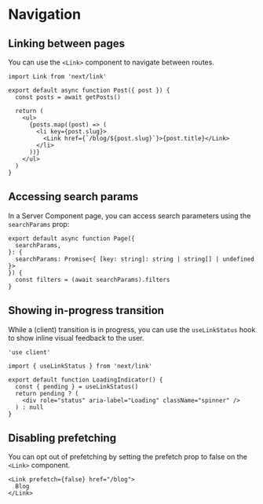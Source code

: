# Navigation

## Linking between pages

You can use the `<Link>` component to navigate between routes. 

```tsx
import Link from 'next/link'
 
export default async function Post({ post }) {
  const posts = await getPosts()
 
  return (
    <ul>
      {posts.map((post) => (
        <li key={post.slug}>
          <Link href={`/blog/${post.slug}`}>{post.title}</Link>
        </li>
      ))}
    </ul>
  )
}
```

## Accessing search params

In a Server Component page, you can access search parameters using the `searchParams` prop:

```tsx
export default async function Page({
  searchParams,
}: {
  searchParams: Promise<{ [key: string]: string | string[] | undefined }>
}) {
  const filters = (await searchParams).filters
}
```


## Showing in-progress transition

While a (client) transition is in progress, you can use the `useLinkStatus` hook to show inline visual feedback to the user.

```tsx title="app/ui/loading-indicator.tsx"
'use client'
 
import { useLinkStatus } from 'next/link'
 
export default function LoadingIndicator() {
  const { pending } = useLinkStatus()
  return pending ? (
    <div role="status" aria-label="Loading" className="spinner" />
  ) : null
}
```


## Disabling prefetching

You can opt out of prefetching by setting the prefetch prop to false on the `<Link>` component.

```tsx
<Link prefetch={false} href="/blog">
  Blog
</Link>
```
